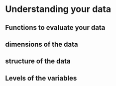 # Understanding your data


## Functions to evaluate your data


## dimensions of the data


## structure of the data


## Levels of the variables





